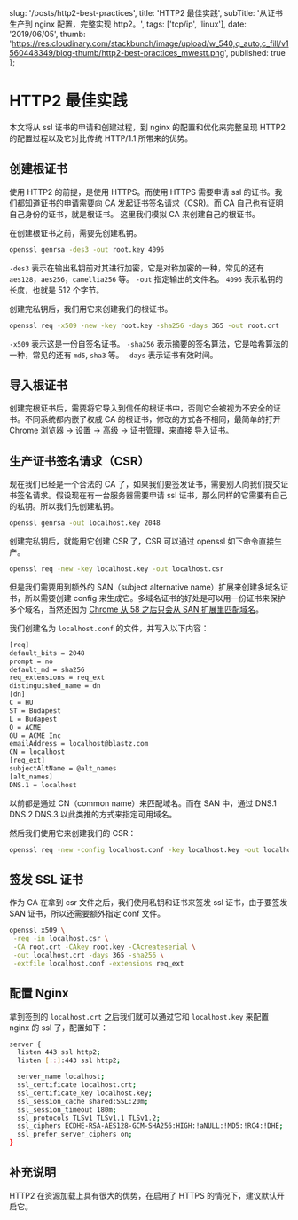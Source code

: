 
  slug: '/posts/http2-best-practices',
  title: 'HTTP2 最佳实践',
  subTitle: '从证书生产到 nginx 配置，完整实现 http2。',
  tags: ['tcp/ip', 'linux'],
  date: '2019/06/05',
  thumb: 'https://res.cloudinary.com/stackbunch/image/upload/w_540,q_auto,c_fill/v1560448349/blog-thumb/http2-best-practices_mwestt.png',
  published: true
};


# HTTP2 最佳实践

本文将从 ssl 证书的申请和创建过程，到 nginx 的配置和优化来完整呈现 HTTP2 的配置过程以及它对比传统 HTTP/1.1 所带来的优势。

## 创建根证书

使用 HTTP2 的前提，是使用 HTTPS。而使用 HTTPS 需要申请 ssl 的证书。我们都知道证书的申请需要向 CA 发起证书签名请求（CSR)。而 CA 自己也有证明自己身份的证书，就是根证书。
这里我们模拟 CA 来创建自己的根证书。

在创建根证书之前，需要先创建私钥。

```bash
openssl genrsa -des3 -out root.key 4096
```

`-des3` 表示在输出私钥前对其进行加密，它是对称加密的一种，常见的还有 `aes128`，`aes256`，`camellia256` 等。
`-out` 指定输出的文件名。
`4096` 表示私钥的长度，也就是 512 个字节。

创建完私钥后，我们用它来创建我们的根证书。

```bash
openssl req -x509 -new -key root.key -sha256 -days 365 -out root.crt
```

`-x509` 表示这是一份自签名证书。
`-sha256` 表示摘要的签名算法，它是哈希算法的一种，常见的还有 `md5`, `sha3` 等。
`-days` 表示证书有效时间。

## 导入根证书

创建完根证书后，需要将它导入到信任的根证书中，否则它会被视为不安全的证书。不同系统都内嵌了权威 CA 的根证书，修改的方式各不相同，最简单的打开 Chrome 浏览器 -> 设置 -> 高级 -> 证书管理，来直接
导入证书。

## 生产证书签名请求（CSR）

现在我们已经是一个合法的 CA 了，如果我们要签发证书，需要别人向我们提交证书签名请求。假设现在有一台服务器需要申请 ssl 证书，那么同样的它需要有自己的私钥。所以我们先创建私钥。

```bash
openssl genrsa -out localhost.key 2048
```

创建完私钥后，就能用它创建 CSR 了，CSR 可以通过 openssl 如下命令直接生产。

```bash
openssl req -new -key localhost.key -out localhost.csr
```

但是我们需要用到额外的 SAN（subject alternative name）扩展来创建多域名证书，所以需要创建 config 来生成它。多域名证书的好处是可以用一份证书来保护多个域名，当然还因为
[Chrome 从 58 之后只会从 SAN 扩展里匹配域名](https://support.google.com/chrome/a/answer/7391219?hl=en)。

我们创建名为 `localhost.conf` 的文件，并写入以下内容：

```bash
[req]
default_bits = 2048
prompt = no
default_md = sha256
req_extensions = req_ext
distinguished_name = dn
[dn]
C = HU
ST = Budapest
L = Budapest
O = ACME
OU = ACME Inc
emailAddress = localhost@blastz.com
CN = localhost
[req_ext]
subjectAltName = @alt_names
[alt_names]
DNS.1 = localhost
```

以前都是通过 CN（common name）来匹配域名。而在 SAN 中，通过 DNS.1 DNS.2 DNS.3 以此类推的方式来指定可用域名。

然后我们使用它来创建我们的 CSR：

```bash
openssl req -new -config localhost.conf -key localhost.key -out localhost.csr
```

## 签发 SSL 证书

作为 CA 在拿到 csr 文件之后，我们使用私钥和证书来签发 ssl 证书，由于要签发 SAN 证书，所以还需要额外指定 conf 文件。

```bash
openssl x509 \
 -req -in localhost.csr \
 -CA root.crt -CAkey root.key -CAcreateserial \
 -out localhost.crt -days 365 -sha256 \
 -extfile localhost.conf -extensions req_ext
```

## 配置 Nginx

拿到签到的 `localhost.crt` 之后我们就可以通过它和 `localhost.key` 来配置 nginx 的 ssl 了，配置如下：

```bash
server {
  listen 443 ssl http2;
  listen [::]:443 ssl http2;

  server_name localhost;
  ssl_certificate localhost.crt;
  ssl_certificate_key localhost.key;
  ssl_session_cache shared:SSL:20m;
  ssl_session_timeout 180m;
  ssl_protocols TLSv1 TLSv1.1 TLSv1.2;
  ssl_ciphers ECDHE-RSA-AES128-GCM-SHA256:HIGH:!aNULL:!MD5:!RC4:!DHE;
  ssl_prefer_server_ciphers on;
}
```

## 补充说明

HTTP2 在资源加载上具有很大的优势，在启用了 HTTPS 的情况下，建议默认开启它。
